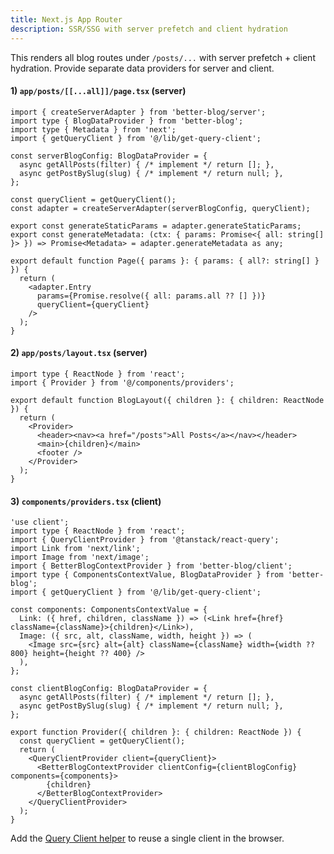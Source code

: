 ```yaml
---
title: Next.js App Router
description: SSR/SSG with server prefetch and client hydration
---
```


This renders all blog routes under `/posts/...` with server prefetch + client hydration. Provide separate data providers for server and client.

#### 1) `app/posts/[[...all]]/page.tsx` (server)

```tsx
import { createServerAdapter } from 'better-blog/server';
import type { BlogDataProvider } from 'better-blog';
import type { Metadata } from 'next';
import { getQueryClient } from '@/lib/get-query-client';

const serverBlogConfig: BlogDataProvider = {
  async getAllPosts(filter) { /* implement */ return []; },
  async getPostBySlug(slug) { /* implement */ return null; },
};

const queryClient = getQueryClient();
const adapter = createServerAdapter(serverBlogConfig, queryClient);

export const generateStaticParams = adapter.generateStaticParams;
export const generateMetadata: (ctx: { params: Promise<{ all: string[] }> }) => Promise<Metadata> = adapter.generateMetadata as any;

export default function Page({ params }: { params: { all?: string[] } }) {
  return (
    <adapter.Entry
      params={Promise.resolve({ all: params.all ?? [] })}
      queryClient={queryClient}
    />
  );
}
```

#### 2) `app/posts/layout.tsx` (server)

```tsx
import type { ReactNode } from 'react';
import { Provider } from '@/components/providers';

export default function BlogLayout({ children }: { children: ReactNode }) {
  return (
    <Provider>
      <header><nav><a href="/posts">All Posts</a></nav></header>
      <main>{children}</main>
      <footer />
    </Provider>
  );
}
```

#### 3) `components/providers.tsx` (client)

```tsx
'use client';
import type { ReactNode } from 'react';
import { QueryClientProvider } from '@tanstack/react-query';
import Link from 'next/link';
import Image from 'next/image';
import { BetterBlogContextProvider } from 'better-blog/client';
import type { ComponentsContextValue, BlogDataProvider } from 'better-blog';
import { getQueryClient } from '@/lib/get-query-client';

const components: ComponentsContextValue = {
  Link: ({ href, children, className }) => (<Link href={href} className={className}>{children}</Link>),
  Image: ({ src, alt, className, width, height }) => (
    <Image src={src} alt={alt} className={className} width={width ?? 800} height={height ?? 400} />
  ),
};

const clientBlogConfig: BlogDataProvider = {
  async getAllPosts(filter) { /* implement */ return []; },
  async getPostBySlug(slug) { /* implement */ return null; },
};

export function Provider({ children }: { children: ReactNode }) {
  const queryClient = getQueryClient();
  return (
    <QueryClientProvider client={queryClient}>
      <BetterBlogContextProvider clientConfig={clientBlogConfig} components={components}>
        {children}
      </BetterBlogContextProvider>
    </QueryClientProvider>
  );
}
```

Add the [Query Client helper](/core-concepts#tanstack-query-setup) to reuse a single client in the browser.

